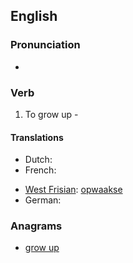 ==English==

===Pronunciation===
* {{audio|en-us-upgrow.ogg|Audio (US)}}

===Verb===
{{en-verb|upgrows|upgrowing|upgrew|upgrown}}

# {{archaic}} To grow up - {{w|John Milton}}

====Translations====
{{trans-top|grow up}}
* Dutch: {{t|nl|opgroeien}}
* French: {{t+|fr|grandir}}
{{trans-mid}}
* [[West Frisian]]: [[opwaakse]]
* German: {{t+|de|wachsen}}
{{trans-bottom}}

===Anagrams===
* [[grow up#English|grow up]]